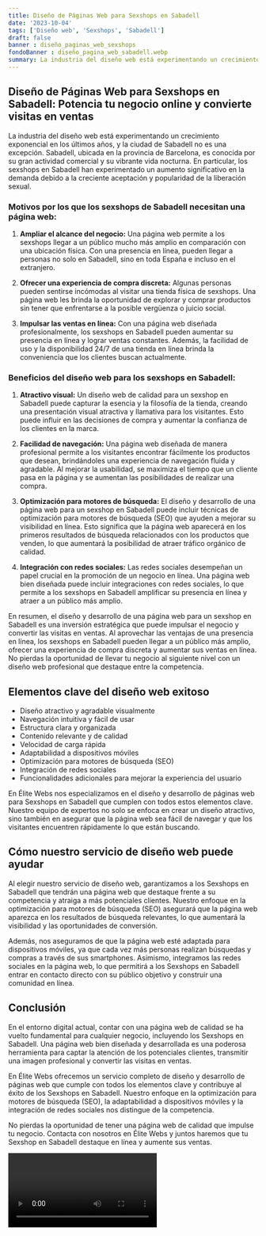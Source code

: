 ```yaml
---
title: Diseño de Páginas Web para Sexshops en Sabadell
date: '2023-10-04'
tags: ['Diseño web', 'Sexshops', 'Sabadell']
draft: false
banner : diseño_paginas_web_sexshops
fondoBanner : diseño_pagina_web_sabadell.webp
summary: La industria del diseño web está experimentando un crecimiento exponencial en los últimos años, y la ciudad de Sabadell no es una excepción. Sabadell, ubicada en la provincia de Barcelona, es conocida por su gran actividad comercial y su vibrante vida nocturna. En particular, los sexshops en Sabadell han experimentado un aumento significativo en la demanda debido a la creciente aceptación y popularidad de la liberación sexual. 
---
```


## Diseño de Páginas Web para Sexshops en Sabadell: Potencia tu negocio online y convierte visitas en ventas 

La industria del diseño web está experimentando un crecimiento exponencial en los últimos años, y la ciudad de Sabadell no es una excepción. Sabadell, ubicada en la provincia de Barcelona, es conocida por su gran actividad comercial y su vibrante vida nocturna. En particular, los sexshops en Sabadell han experimentado un aumento significativo en la demanda debido a la creciente aceptación y popularidad de la liberación sexual. 

### Motivos por los que los sexshops de Sabadell necesitan una página web: 

1. **Ampliar el alcance del negocio:** Una página web permite a los sexshops llegar a un público mucho más amplio en comparación con una ubicación física. Con una presencia en línea, pueden llegar a personas no solo en Sabadell, sino en toda España e incluso en el extranjero. 

2. **Ofrecer una experiencia de compra discreta:** Algunas personas pueden sentirse incómodas al visitar una tienda física de sexshops. Una página web les brinda la oportunidad de explorar y comprar productos sin tener que enfrentarse a la posible vergüenza o juicio social. 

3. **Impulsar las ventas en línea:** Con una página web diseñada profesionalmente, los sexshops en Sabadell pueden aumentar su presencia en línea y lograr ventas constantes. Además, la facilidad de uso y la disponibilidad 24/7 de una tienda en línea brinda la conveniencia que los clientes buscan actualmente. 

### Beneficios del diseño web para los sexshops en Sabadell: 

1. **Atractivo visual:** Un diseño web de calidad para un sexshop en Sabadell puede capturar la esencia y la filosofía de la tienda, creando una presentación visual atractiva y llamativa para los visitantes. Esto puede influir en las decisiones de compra y aumentar la confianza de los clientes en la marca. 

2. **Facilidad de navegación:** Una página web diseñada de manera profesional permite a los visitantes encontrar fácilmente los productos que desean, brindándoles una experiencia de navegación fluida y agradable. Al mejorar la usabilidad, se maximiza el tiempo que un cliente pasa en la página y se aumentan las posibilidades de realizar una compra. 

3. **Optimización para motores de búsqueda:** El diseño y desarrollo de una página web para un sexshop en Sabadell puede incluir técnicas de optimización para motores de búsqueda (SEO) que ayuden a mejorar su visibilidad en línea. Esto significa que la página web aparecerá en los primeros resultados de búsqueda relacionados con los productos que venden, lo que aumentará la posibilidad de atraer tráfico orgánico de calidad. 

4. **Integración con redes sociales:** Las redes sociales desempeñan un papel crucial en la promoción de un negocio en línea. Una página web bien diseñada puede incluir integraciones con redes sociales, lo que permite a los sexshops en Sabadell amplificar su presencia en línea y atraer a un público más amplio. 

En resumen, el diseño y desarrollo de una página web para un sexshop en Sabadell es una inversión estratégica que puede impulsar el negocio y convertir las visitas en ventas. Al aprovechar las ventajas de una presencia en línea, los sexshops en Sabadell pueden llegar a un público más amplio, ofrecer una experiencia de compra discreta y aumentar sus ventas en línea. No pierdas la oportunidad de llevar tu negocio al siguiente nivel con un diseño web profesional que destaque entre la competencia.

<GifSeo />

<Cta />

## Elementos clave del diseño web exitoso

- Diseño atractivo y agradable visualmente
- Navegación intuitiva y fácil de usar
- Estructura clara y organizada
- Contenido relevante y de calidad
- Velocidad de carga rápida
- Adaptabilidad a dispositivos móviles
- Optimización para motores de búsqueda (SEO)
- Integración de redes sociales
- Funcionalidades adicionales para mejorar la experiencia del usuario

En Élite Webs nos especializamos en el diseño y desarrollo de páginas web para Sexshops en Sabadell que cumplen con todos estos elementos clave. Nuestro equipo de expertos no solo se enfoca en crear un diseño atractivo, sino también en asegurar que la página web sea fácil de navegar y que los visitantes encuentren rápidamente lo que están buscando.

## Cómo nuestro servicio de diseño web puede ayudar

Al elegir nuestro servicio de diseño web, garantizamos a los Sexshops en Sabadell que tendrán una página web que destaque frente a su competencia y atraiga a más potenciales clientes. Nuestro enfoque en la optimización para motores de búsqueda (SEO) asegurará que la página web aparezca en los resultados de búsqueda relevantes, lo que aumentará la visibilidad y las oportunidades de conversión.

Además, nos aseguramos de que la página web esté adaptada para dispositivos móviles, ya que cada vez más personas realizan búsquedas y compras a través de sus smartphones. Asimismo, integramos las redes sociales en la página web, lo que permitirá a los Sexshops en Sabadell entrar en contacto directo con su público objetivo y construir una comunidad en línea.

## Conclusión

En el entorno digital actual, contar con una página web de calidad se ha vuelto fundamental para cualquier negocio, incluyendo los Sexshops en Sabadell. Una página web bien diseñada y desarrollada es una poderosa herramienta para captar la atención de los potenciales clientes, transmitir una imagen profesional y convertir las visitas en ventas.

En Élite Webs ofrecemos un servicio completo de diseño y desarrollo de páginas web que cumple con todos los elementos clave y contribuye al éxito de los Sexshops en Sabadell. Nuestro enfoque en la optimización para motores de búsqueda (SEO), la adaptabilidad a dispositivos móviles y la integración de redes sociales nos distingue de la competencia.

No pierdas la oportunidad de tener una página web de calidad que impulse tu negocio. Contacta con nosotros en Élite Webs y juntos haremos que tu Sexshop en Sabadell destaque en línea y aumente sus ventas.

<Video />

<CtaBot job='Sexshops' city='Sabadell'/>

<Gmaps query='Sabadell+españa+maps' />